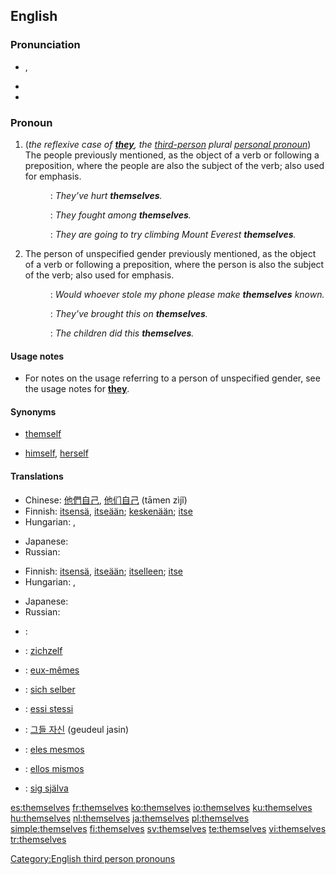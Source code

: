 ==English==

{{rank|power|mother|often|266|themselves|half|certain|sent}}

===Pronunciation===
{{English reflexive pronouns}}
* {{IPA|/ðɛmˈsɛlvz/}}, {{SAMPA|/DEm"sElvz/}}
* {{audio|en-us-themselves.ogg|Audio (US)}}
* {{hyphenation|them|selves}}

===Pronoun===
{{en-pron|desc=personal pronoun}}

# (''the reflexive case of '''[[they]]''', the [[third-person]] plural [[personal pronoun]]'') The people previously mentioned, as the object of a verb or following a preposition, where the people are also the subject of the verb; also used for emphasis.
#: {{italbrac|reflexively}}: ''They’ve hurt '''themselves'''.''
#: {{italbrac|after a preposition}}: ''They fought among '''themselves'''.''
#: {{italbrac|for emphasis}}: ''They are going to try climbing Mount Everest '''themselves'''.''
# The person of unspecified gender previously mentioned, as the object of a verb or following a preposition, where the person is also the subject of the verb; also used for emphasis.
#: {{italbrac|reflexively}}: ''Would whoever stole my phone please make '''themselves''' known.''
#: {{italbrac|after a preposition}}: ''They’ve brought this on '''themselves'''.''
#: {{italbrac|for emphasis}}: ''The children did this '''themselves'''.''

====Usage notes====
* For notes on the usage referring to a person of unspecified gender, see the usage notes for '''[[they]]'''.

====Synonyms====
* {{sense|non-gender-specific, singular}} [[themself]]
* {{sense|gender-specific, singular}} [[himself]], [[herself]]

====Translations====
{{trans-top|the reflexive case of they, the third-person plural personal pronoun}}
* Chinese: [[他們自己]], [[他们自己]] (tāmen zìjǐ)
* Finnish: [[itse|itsensä]], [[itse|itseään]]; [[keskenään]]; [[itse]]
* Hungarian: {{t-|hu|maguk}}, {{t|hu|magukat}}
{{trans-mid}}
* Japanese: {{t|ja|彼ら自身|tr=karera-jishin|sc=Jpan}}
* Russian: {{t+|ru|себя|tr=s'eb'á|sc=Cyrl}}
{{trans-bottom}}

{{trans-top|the persons of unspecified gender previously mentioned, as the object of a verb or following a preposition}}
* Finnish: [[itse|itsensä]], [[itse|itseään]]; [[itse|itselleen]]; [[itse]]
* Hungarian: {{t|hu|önmaguk}}, {{t|hu|önmagukat}}
{{trans-mid}}
* Japanese: {{t|ja|彼ら自身|tr=karera-jishin|sc=Jpan}}
* Russian: {{t+|ru|себя|tr=s'eb'á|sc=Cyrl}}
{{trans-bottom}}

{{checktrans-top}}
* {{ttbc|Arabic}}: {{Arab|[[انفسهم]]}} {{unicode|(anfúsahum)}}
* {{ttbc|Dutch}}: [[zichzelf]]
* {{ttbc|French}}: [[eux-mêmes]]
* {{ttbc|German}}: [[sich selber]]
{{checktrans-mid}}
* {{ttbc|Italian}}: [[essi stessi]]
* {{ttbc|Korean}}: [[그들 자신]] (geudeul jasin)
* {{ttbc|Portuguese}}: [[eles mesmos]]
* {{ttbc|Spanish}}: [[ellos mismos]]
* {{ttbc|Swedish}}: [[sig själva]]
{{checktrans-bottom}}

[[Category:English third person pronouns]]

[[es:themselves]]
[[fr:themselves]]
[[ko:themselves]]
[[io:themselves]]
[[ku:themselves]]
[[hu:themselves]]
[[nl:themselves]]
[[ja:themselves]]
[[pl:themselves]]
[[simple:themselves]]
[[fi:themselves]]
[[sv:themselves]]
[[te:themselves]]
[[vi:themselves]]
[[tr:themselves]]